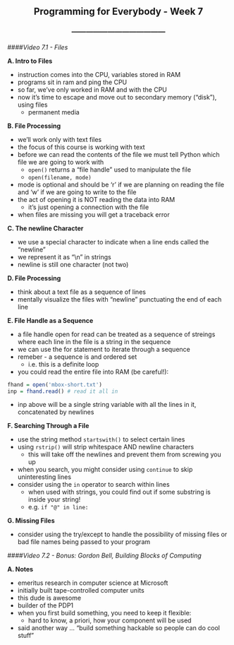 <center> <h2>Programming for Everybody - Week 7</h2> </center>
<center> <h3>---------------------------------------</h3> </center>

####*Video 7.1 - Files*

**A. Intro to Files**

- instruction comes into the CPU, variables stored in RAM
- programs sit in ram and ping the CPU
- so far, we've only worked in RAM and with the CPU
- now it's time to escape and move out to secondary memory ("disk"), using files
    - permanent media

**B. File Processing**

- we'll work only with text files
- the focus of this course is working with text
- before we can read the contents of the file we must tell Python which file we are going to work with
    - ```open()``` returns a "file handle" used to manipulate the file
    - ```open(filename, mode)```
- mode is optional and should be 'r' if we are planning on reading the file and 'w' if we are going to write to the file
- the act of opening it is NOT reading the data into RAM
    - it's just opening a connection with the file
- when files are missing you will get a traceback error

**C. The newline Character**

- we use a special character to indicate when a line ends called the "newline"
- we represent it as "\\n" in strings
- newline is still one character (not two)

**D. File Processing**

- think about a text file as a sequence of lines
- mentally visualize the files with "newline" punctuating the end of each line

**E. File Handle as a Sequence**

- a file handle open for read can be treated as a sequence of streings where each line in the file is a string in the sequence
- we can use the for statement to iterate through a sequence
- remeber - a sequence is and ordered set
    - i.e. this is a definite loop
- you could read the entire file into RAM (be careful!):

```r
fhand = open('mbox-short.txt')
inp = fhand.read() # read it all in
```

- inp above will be a single string variable with all the lines in it, concatenated by newlines

**F. Searching Through a File**

- use the string method ```startswith()``` to select certain lines
- using ```rstrip()``` will strip whitespace AND newline characters
    - this will take off the newlines and prevent them from screwing you up
- when you search, you might consider using ```continue``` to skip uninteresting lines
- consider using the ```in``` operator to search within lines
    - when used with strings, you could find out if some substring is inside your string!
    - e.g. ```if "@" in line:```

**G. Missing Files**

- consider using the try/except to handle the possibility of missing files or bad file names being passed to your program

####*Video 7.2 - Bonus: Gordon Bell, Building Blocks of Computing*

**A. Notes**

- emeritus research in computer science at Microsoft
- initially built tape-controlled computer units
- this dude is awesome
- builder of the PDP1
- when you first build something, you need to keep it flexible:
    - hard to know, a priori, how your component will be used
- said another way ... "build something hackable so people can do cool stuff"